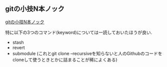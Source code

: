 ## gitの小技N本ノック

[gitの小技N本ノック](https://yukihira1992.github.io/git-tricks/)

特に以下の3つのコマンド(keyword)については一読しておいたほうが良い.

- stash
- revert
- submodule (これとgit clone --recursiveを知らないと人のGithubのコードをcloneして使うときとかに詰まることが稀によくある)

